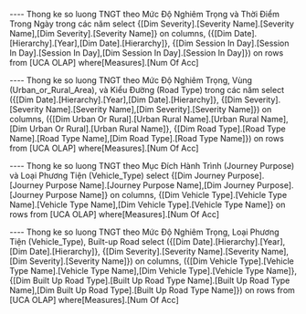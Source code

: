 ﻿---- Thong ke so luong TNGT theo Mức Độ Nghiêm Trọng và Thời Điểm Trong Ngày trong các năm
select {[Dim Severity].[Severity Name].[Severity Name],[Dim Severity].[Severity Name]} on columns,
({[Dim Date].[Hierarchy].[Year],[Dim Date].[Hierarchy]},
{[Dim Session In Day].[Session In Day].[Session In Day],[Dim Session In Day].[Session In Day]}) on rows
from [UCA OLAP]
where[Measures].[Num Of Acc]


---- Thong ke so luong TNGT theo Mức Độ Nghiêm Trọng, Vùng (Urban_or_Rural_Area), và Kiểu Đường (Road Type) trong các năm
select  ({[Dim Date].[Hierarchy].[Year],[Dim Date].[Hierarchy]},
{[Dim Severity].[Severity Name].[Severity Name],[Dim Severity].[Severity Name]}) on columns,
({[Dim Urban Or Rural].[Urban Rural Name].[Urban Rural Name],[Dim Urban Or Rural].[Urban Rural Name]},
{[Dim Road Type].[Road Type Name].[Road Type Name],[Dim Road Type].[Road Type Name]}) on rows
from [UCA OLAP]
where[Measures].[Num Of Acc]

---- Thong ke so luong TNGT theo Mục Đích Hành Trình (Journey Purpose) và Loại Phương Tiện (Vehicle_Type)
select {[Dim Journey Purpose].[Journey Purpose Name].[Journey Purpose Name],[Dim Journey Purpose].[Journey Purpose Name]} on columns,
{[Dim Vehicle Type].[Vehicle Type Name].[Vehicle Type Name],[Dim Vehicle Type].[Vehicle Type Name]} on rows
from [UCA OLAP]
where[Measures].[Num Of Acc]

---- Thong ke so luong TNGT theo Mức Độ Nghiêm Trọng, Loại Phương Tiện (Vehicle_Type), Built-up Road
select ({[Dim Date].[Hierarchy].[Year],[Dim Date].[Hierarchy]},
{[Dim Severity].[Severity Name].[Severity Name],[Dim Severity].[Severity Name]}) on columns,
({[Dim Vehicle Type].[Vehicle Type Name].[Vehicle Type Name],[Dim Vehicle Type].[Vehicle Type Name]},
{[Dim Built Up Road Type].[Built Up Road Type Name].[Built Up Road Type Name],[Dim Built Up Road Type].[Built Up Road Type Name]}) on rows
from [UCA OLAP]
where[Measures].[Num Of Acc]